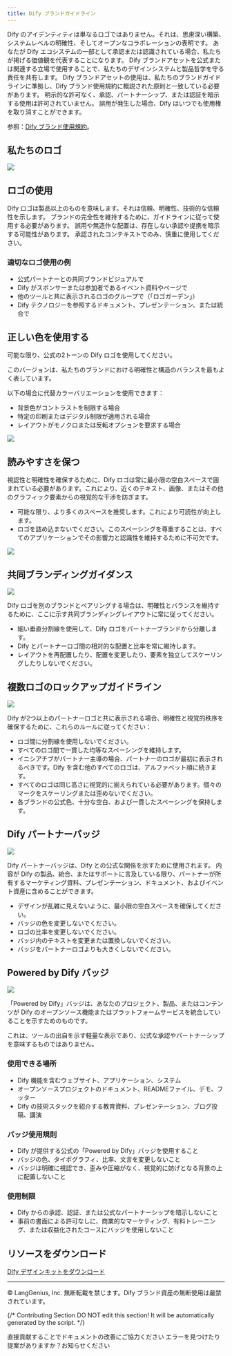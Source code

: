 ```yaml
---
title: Dify ブランドガイドライン
---
```


Dify のアイデンティティは単なるロゴではありません。それは、思慮深い構築、システムレベルの明確性、そしてオープンなコラボレーションの表明です。
あなたが Dify エコシステムの一部として承認または認識されている場合、私たちが掲げる価値観を代表することになります。
Dify ブランドアセットを公式または関連する立場で使用することで、私たちのデザインシステムと製品哲学を守る責任を共有します。
Dify ブランドアセットの使用は、私たちのブランドガイドラインに準拠し、Dify ブランド使用規約に概説された原則と一致している必要があります。
明示的な許可なく、承認、パートナーシップ、または認証を暗示する使用は許可されていません。
誤用が発生した場合、Dify はいつでも使用権を取り消すことができます。

参照：[Dify ブランド使用規約](/ja-jp/resources/about-dify/dify-brand-usage-terms)。

## 私たちのロゴ

![](https://assets-docs.dify.ai/2025/05/8fdc43456b4eaa80a97144f572734d15.png)

## ロゴの使用

Dify ロゴは製品以上のものを意味します。それは信頼、明確性、技術的な信頼性を示します。
ブランドの完全性を維持するために、ガイドラインに従って使用する必要があります。
誤用や無造作な配置は、存在しない承認や提携を暗示する可能性があります。
承認されたコンテキストでのみ、慎重に使用してください。

### 適切なロゴ使用の例

- 公式パートナーとの共同ブランドビジュアルで
- Dify がスポンサーまたは参加者であるイベント資料やページで
- 他のツールと共に表示されるロゴのグループで（「ロゴガーデン」）
- Dify テクノロジーを参照するドキュメント、プレゼンテーション、または統合で

## 正しい色を使用する

可能な限り、公式の2トーンの Dify ロゴを使用してください。

このバージョンは、私たちのブランドにおける明確性と構造のバランスを最もよく表しています。

以下の場合に代替カラーバリエーションを使用できます：

- 背景色がコントラストを制限する場合
- 特定の印刷またはデジタル制限が適用される場合
- レイアウトがモノクロまたは反転オプションを要求する場合

![](https://assets-docs.dify.ai/2025/05/099d7f811983533566c3269dd7e3ccd2.png)

## 読みやすさを保つ

視認性と明確性を確保するために、Dify ロゴは常に最小限の空白スペースで囲まれている必要があります。これにより、近くのテキスト、画像、またはその他のグラフィック要素からの視覚的な干渉を防ぎます。
- 可能な限り、より多くのスペースを推奨します。これにより可読性が向上します。
- ロゴを詰め込まないでください。このスペーシングを尊重することは、すべてのアプリケーションでその影響力と認識性を維持するために不可欠です。

![](https://assets-docs.dify.ai/2025/05/e001f6009c7a64c97f7174c7efc7c061.png)

## 共同ブランディングガイダンス

![](https://assets-docs.dify.ai/2025/05/68800461c5b609f960446236d9022105.png)

Dify ロゴを別のブランドとペアリングする場合は、明確性とバランスを維持するために、ここに示す共同ブランディングレイアウトに常に従ってください。
- 細い垂直分割線を使用して、Dify ロゴをパートナーブランドから分離します。
- Dify とパートナーロゴ間の相対的な配置と比率を常に維持します。
- レイアウトを再配置したり、配置を変更したり、要素を独立してスケーリングしたりしないでください。
 
## 複数ロゴのロックアップガイドライン

![](https://assets-docs.dify.ai/2025/05/234b116641e2590d656f5318ad2f02cc.png)

Dify が2つ以上のパートナーロゴと共に表示される場合、明確性と視覚的秩序を確保するために、これらのルールに従ってください：

- ロゴ間に分割線を使用しないでください。
- すべてのロゴ間で一貫した均等なスペーシングを維持します。
- イニシアチブがパートナー主導の場合、パートナーのロゴが最初に表示されるべきです。Dify を含む他のすべてのロゴは、アルファベット順に続きます。
- すべてのロゴは同じ高さに視覚的に揃えられている必要があります。個々のマークをスケーリングまたは歪めないでください。
- 各ブランドの公式色、十分な空白、および一貫したスペーシングを保持します。

## Dify パートナーバッジ

![](https://assets-docs.dify.ai/2025/05/3429fc70b342164bf145825fb47cc1fd.png)

Dify パートナーバッジは、Dify との公式な関係を示すために使用されます。
内容が Dify の製品、統合、またはサポートに言及している限り、パートナーが所有するマーケティング資料、プレゼンテーション、ドキュメント、およびイベント資産に含めることができます。
- デザインが乱雑に見えないように、最小限の空白スペースを確保してください。
- バッジの色を変更しないでください。
- ロゴの比率を変更しないでください。
- バッジ内のテキストを変更または置換しないでください。
- バッジをパートナーロゴよりも大きくしないでください。

## Powered by Dify バッジ

![](https://assets-docs.dify.ai/2025/05/45f42b40b33136e0a77b27f3a00a1372.png)

「Powered by Dify」バッジは、あなたのプロジェクト、製品、またはコンテンツが Dify のオープンソース機能またはプラットフォームサービスを統合していることを示すためのものです。

これは、ツールの出自を示す軽量な表示であり、公式な承認やパートナーシップを意味するものではありません。

### 使用できる場所

- Dify 機能を含むウェブサイト、アプリケーション、システム
- オープンソースプロジェクトのドキュメント、READMEファイル、デモ、フッター
- Dify の技術スタックを紹介する教育資料、プレゼンテーション、ブログ投稿、講演

### バッジ使用規則

- Dify が提供する公式の「Powered by Dify」バッジを使用すること
- バッジの色、タイポグラフィ、比率、文言を変更しないこと
- バッジは明確に視認でき、歪みや圧縮がなく、視覚的に妨げとなる背景の上に配置しないこと

### 使用制限

- Dify からの承認、認証、または公式なパートナーシップを暗示しないこと
- 事前の書面による許可なしに、商業的なマーケティング、有料トレーニング、または収益化されたコースにバッジを使用しないこと

## リソースをダウンロード

[Dify デザインキットをダウンロード](https://assets-docs.dify.ai/2025/05/5f547d3718bf32067849d9a83d9c92cf.zip)

---

© LangGenius, Inc. 無断転載を禁じます。Dify ブランド資産の無断使用は嚴禁されています。

{/*
Contributing Section
DO NOT edit this section!
It will be automatically generated by the script.
*/}

<CardGroup cols="2">
    <Card
        title="このページを編集する"
        icon="pen-to-square"
        href="https://github.com/langgenius/dify-docs-mintlify/edit/main/ja-jp/resources/about-dify/dify-brand-guidelines.mdx"
    >
        直接貢献することでドキュメントの改善にご協力ください
    </Card>
    <Card
        title="問題を報告する"
        icon="github"
        href="https://github.com/langgenius/dify-docs-mintlify/issues/new?title=ドキュメントの問題%3A%20brand-guideli&body=%23%23%20問題の説明%0A%3C%21--%20発見した問題について簡単に説明してください%20--%3E%0A%0A%23%23%20ページリンク%0Ahttps%3A%2F%2Fgithub.com%2Flanggenius%2Fdify-docs-mintlify%2Fblob%2Fmain%2Fja-jp/resources/about-dify%2Fdify-brand-guidelines.mdx%0A%0A%23%23%20提案される変更%0A%3C%21--%20特定の変更案がある場合は、ここで説明してください%20--%3E%0A%0A%3C%21--%20ドキュメントの品質向上にご協力いただきありがとうございます！%20--%3E"
    >
        エラーを見つけたり提案がありますか？お知らせください
    </Card>
</CardGroup>

